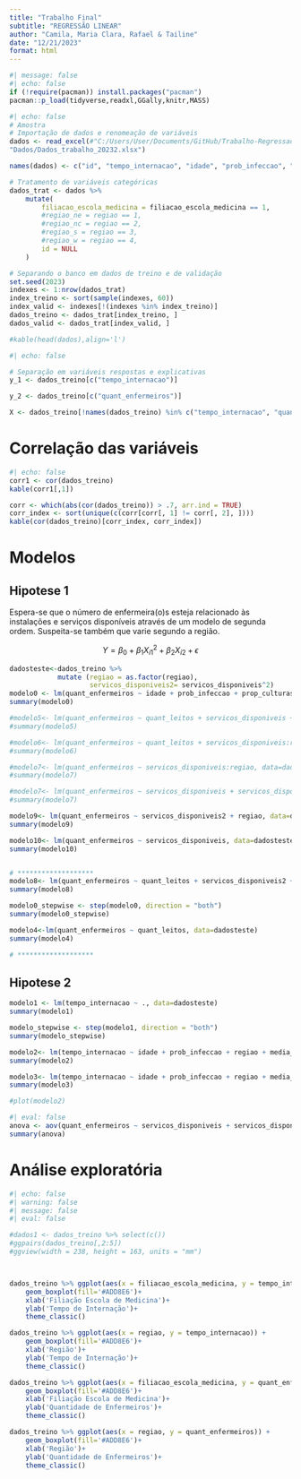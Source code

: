 ```yaml
---
title: "Trabalho Final"
subtitle: "REGRESSÃO LINEAR"
author: "Camila, Maria Clara, Rafael & Tailine"
date: "12/21/2023"
format: html
---
```


```r
#| message: false
#| echo: false
if (!require(pacman)) install.packages("pacman")
pacman::p_load(tidyverse,readxl,GGally,knitr,MASS)
```

```r
#| echo: false
# Amostra
# Importação de dados e renomeação de variáveis
dados <- read_excel(#"C:/Users/User/Documents/GitHub/Trabalho-Regressao_UnB-2023-2/
"Dados/Dados_trabalho_20232.xlsx")

names(dados) <- c("id", "tempo_internacao", "idade", "prob_infeccao", "prop_culturas_rotina", "prop_raio_x_torax_rotina", "quant_leitos", "filiacao_escola_medicina", "regiao", "media_pacientes", "quant_enfermeiros", "servicos_disponiveis")

# Tratamento de variáveis categóricas
dados_trat <- dados %>%
    mutate(
        filiacao_escola_medicina = filiacao_escola_medicina == 1,
        #regiao_ne = regiao == 1,
        #regiao_nc = regiao == 2,
        #regiao_s = regiao == 3,
        #regiao_w = regiao == 4,
        id = NULL
    )

# Separando o banco em dados de treino e de validação
set.seed(2023)
indexes <- 1:nrow(dados_trat)
index_treino <- sort(sample(indexes, 60))
index_valid <- indexes[!(indexes %in% index_treino)]
dados_treino <- dados_trat[index_treino, ]
dados_valid <- dados_trat[index_valid, ]

#kable(head(dados),align='l')
```



```r
#| echo: false

# Separação em variáveis respostas e explicativas
y_1 <- dados_treino[c("tempo_internacao")]

y_2 <- dados_treino[c("quant_enfermeiros")]

X <- dados_treino[!names(dados_treino) %in% c("tempo_internacao", "quant_enfermeiros")]
```


# Correlação das variáveis
```r
#| echo: false
corr1 <- cor(dados_treino)
kable(corr1[,1])
```

```r
corr <- which(abs(cor(dados_treino)) > .7, arr.ind = TRUE)
corr_index <- sort(unique(c(corr[corr[, 1] != corr[, 2], ])))
kable(cor(dados_treino)[corr_index, corr_index])
```


# Modelos
## Hipotese 1
Espera-se	 que	 o	 número	 de	 enfermeira(o)s	 esteja	 relacionado	 às	 instalações e	 serviços	disponíveis	através de	um	modelo	de	segunda	ordem.	Suspeita-se	também	que	varie	segundo	a	região.

$$Y = \beta_0 + \beta_1 X_{i1}^{2} + \beta_2 X_{i2} + \epsilon
$$

```r
dadosteste<-dados_treino %>%
            mutate (regiao = as.factor(regiao),
                    servicos_disponiveis2= servicos_disponiveis^2)
modelo0 <- lm(quant_enfermeiros ~ idade + prob_infeccao + prop_culturas_rotina + prop_raio_x_torax_rotina + quant_leitos + filiacao_escola_medicina + regiao + media_pacientes + servicos_disponiveis, data=dadosteste)
summary(modelo0)

#modelo5<- lm(quant_enfermeiros ~ quant_leitos + servicos_disponiveis + regiao, data=dadosteste)
#summary(modelo5)

#modelo6<- lm(quant_enfermeiros ~ quant_leitos + servicos_disponiveis:regiao, data=dadosteste)
#summary(modelo6)

#modelo7<- lm(quant_enfermeiros ~ servicos_disponiveis:regiao, data=dadosteste)
#summary(modelo7)

#modelo7<- lm(quant_enfermeiros ~ servicos_disponiveis + servicos_disponiveis2 + regiao, data=dadosteste)
#summary(modelo7)

modelo9<- lm(quant_enfermeiros ~ servicos_disponiveis2 + regiao, data=dadosteste)
summary(modelo9)

modelo10<- lm(quant_enfermeiros ~ servicos_disponiveis, data=dadosteste)
summary(modelo10)


# *******************
modelo8<- lm(quant_enfermeiros ~ quant_leitos + servicos_disponiveis2 + servicos_disponiveis:regiao, data=dadosteste)
summary(modelo8)

modelo0_stepwise <- step(modelo0, direction = "both")
summary(modelo0_stepwise)

modelo4<-lm(quant_enfermeiros ~ quant_leitos, data=dadosteste)
summary(modelo4)

# *******************

```


## Hipotese 2
```r
modelo1 <- lm(tempo_internacao ~ ., data=dadosteste)
summary(modelo1)

modelo_stepwise <- step(modelo1, direction = "both")
summary(modelo_stepwise)

modelo2<- lm(tempo_internacao ~ idade + prob_infeccao + regiao + media_pacientes + quant_enfermeiros, data=dadosteste)
summary(modelo2)

modelo3<- lm(tempo_internacao ~ idade + prob_infeccao + regiao + media_pacientes, data=dadosteste)
summary(modelo3)

#plot(modelo2)
```

```r
#| eval: false
anova <- aov(quant_enfermeiros ~ servicos_disponiveis + servicos_disponiveis**2 + regiao_nc + regiao_ne + regiao_s + regiao_w, data = dados_treino)
summary(anova)
```

# Análise exploratória
```r
#| echo: false
#| warning: false
#| message: false
#| eval: false

#dados1 <- dados_treino %>% select(c())
#ggpairs(dados_treino[,2:5])
#ggview(width = 238, height = 163, units = "mm")



dados_treino %>% ggplot(aes(x = filiacao_escola_medicina, y = tempo_internacao)) +
    geom_boxplot(fill='#ADD8E6')+
    xlab('Filiação Escola de Medicina')+
    ylab('Tempo de Internação')+
    theme_classic()

dados_treino %>% ggplot(aes(x = regiao, y = tempo_internacao)) +
    geom_boxplot(fill='#ADD8E6')+
    xlab('Região')+
    ylab('Tempo de Internação')+
    theme_classic()

dados_treino %>% ggplot(aes(x = filiacao_escola_medicina, y = quant_enfermeiros)) +
    geom_boxplot(fill='#ADD8E6')+
    xlab('Filiação Escola de Medicina')+
    ylab('Quantidade de Enfermeiros')+
    theme_classic()

dados_treino %>% ggplot(aes(x = regiao, y = quant_enfermeiros)) +
    geom_boxplot(fill='#ADD8E6')+
    xlab('Região')+
    ylab('Quantidade de Enfermeiros')+
    theme_classic()

```